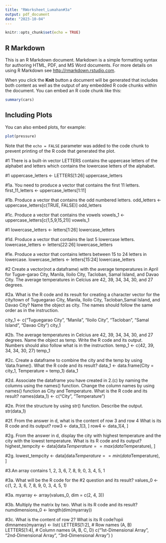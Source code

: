 ```yaml
---
title: "RWorksheet_Lumahan#3a"
output: pdf_document
date: "2023-10-04"
---
```


```r
knitr::opts_chunk$set(echo = TRUE)
```

## R Markdown

This is an R Markdown document. Markdown is a simple formatting syntax for authoring HTML, PDF, and MS Word documents. For more details on using R Markdown see <http://rmarkdown.rstudio.com>.

When you click the **Knit** button a document will be generated that includes both content as well as the output of any embedded R code chunks within the document. You can embed an R code chunk like this:

```r
summary(cars)
```

## Including Plots

You can also embed plots, for example:

```r
plot(pressure)
```

Note that the `echo = FALSE` parameter was added to the code chunk to prevent printing of the R code that generated the plot.





#1 There is a built-in vector LETTERS contains the uppercase letters of the alphabet and letters which contains the lowercase letters of the alphabet.



#1
uppercase_letters <- LETTERS[1:26]
uppercase_letters



#1a. You need to produce a vector that contains the first 11 letters.
first_11_letters <- uppercase_letters[1:11]



#1b. Produce a vector that contains the odd numbered letters.
odd_letters <- uppercase_letters[c(TRUE, FALSE)]
odd_letters



#1c. Produce a vector that contains the vowels
vowels_1 <- uppercase_letters[c(1,5,9,15,21)]
vowels_1



#1
lowercase_letters <- letters[1:26]
lowercase_letters



#1d. Produce a vector that contains the last 5 lowercase letters.
lowercase_letters <- letters[22:26]
lowercase_letters



#1e. Produce a vector that contains letters between 15 to 24 letters in lowercase.
lowercase_letters <- letters[15:24]
lowercase_letters



#2 Create a vector(not a dataframe) with the average temperatures in April for Tugue-garao City, Manila, Iloilo City, Tacloban, Samal Island, and Davao City. The average temperatures in Celcius are 42, 39, 34, 34, 30, and 27 degrees.



#2a. What is the R code and its result for creating a character vector for the city/town of Tuguegarao City, Manila, Iloilo City, Tacloban,Samal Island, and Davao City? Name the object as city. The names should follow the same order as in the instruction.



city_1 <- c("Tuguegarao City", "Manila", "Iloilo City", "Tacloban", "Samal Island", "Davao City")
city_1



#2b. The average temperatures in Celcius are 42, 39, 34, 34, 30, and 27 degrees. Name the object as temp. Write the R code and its output. Numbers should also follow what is in the instruction.
temp_1 <- c(42, 39, 34, 34, 30, 27)
temp_1



#2c. Create a dataframe to combine the city and the temp by using ‘data.frame(). What the R code and its result?
data_1 <- data.frame(City = city_1, Temperature = temp_1)
data_1



#2d. Associate the dataframe you have created in 2.(c) by naming the columns using the names() function. Change the column names by using names() function as City and Temperature. What is the R code and its result?
names(data_1) <- c("City", "Temperature")




#2e. Print the structure by using str() function. Describe the output.
str(data_1)



#2f. From the answer in d, what is the content of row 3 and row 4 What is its R code and its output?
row3 <- data_1[3, ]
row4 <- data_1[4, ]



#2g. From the answer in d, display the city with highest temperature and the city with the lowest temperature. What is its R code and its output?
highest_tempcity <- data[data$Temperature == max(data$Temperature), ]



#2g.
lowest_tempcity <- data[data$Temperature == min(data$Temperature), ]



#3.An array contains 1, 2, 3, 6, 7, 8, 9, 0, 3, 4, 5, 1



#3a. What will be the R code for the #2 question and its result?
values_0 <- c(1, 2, 3, 6, 7, 8, 9, 0, 3, 4, 5, 1)



#3a.
myarray <- array(values_0, dim = c(2, 4, 3))



#3b. Multiply the matrix by two. What is its R code and its result?
numdimensions_0 <- length(dim(myarray))



#3c. What is the content of row 2? What is its R code?opii
dimnames(myarray) <- list(
  LETTERS[1:2],           # Row names (A, B)
  LETTERS[1:4],           # Column names (A, B, C, D)
  c("1st-Dimensional Array", "2nd-Dimensional Array", "3rd-Dimensional Array")
)